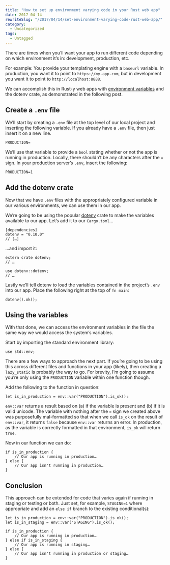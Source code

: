 ```yaml
---
title: "How to set up environment varying code in your Rust web app"
date: 2017-04-14
rewriteSlug: "/2017/04/14/set-environment-varying-code-rust-web-app/"
category:
  - Uncategorized
tags:
  - Untagged
---
```


There are times when you’ll want your app to run different code depending on which environment it’s in: development, production, etc.

For example: You provide your templating engine with a `baseurl` variable. In production, you want it to point to `https://my-app.com`, but in development you want it to point to `http://localhost:8888`.

We can accomplish this in Rust-y web apps with [environment variables](https://en.wikipedia.org/wiki/Environment_variable) and the dotenv crate, as demonstrated in the following post.

<!-- readmore -->
## Create a `.env` file

We’ll start by creating a `.env` file at the top level of our local project and inserting the following variable. If you already have a `.env` file, then just insert it on a new line.

```
PRODUCTION=
```

We’ll use that variable to provide a `bool` stating whether or not the app is running in production. Locally, there shouldn’t be any characters after the `=` sign. In your production server’s `.env`, insert the following:

```
PRODUCTION=1
```

## Add the dotenv crate

Now that we have `.env` files with the appropriately configured variable in our various environments, we can use them in our app.

We’re going to be using the popular [dotenv](https://crates.io/crates/dotenv) crate to make the variables available to our app. Let’s add it to our `Cargo.toml`…

```
[dependencies]
dotenv = "0.10.0"
// […]
```

…and import it:

```
extern crate dotenv;
// …

use dotenv::dotenv;
// …
```

Lastly we’ll tell dotenv to load the variables contained in the project’s `.env` into our app. Place the following right at the top of `fn main`:

```
dotenv().ok();
```

## Using the variables

With that done, we can access the environment variables in the file the same way we would access the system’s variables.

Start by importing the standard environment library:

```
use std::env;
```

There are a few ways to approach the next part. If you’re going to be using this across different files and functions in your app (likely), then creating a `lazy_static` is probably the way to go. For brevity, I’m going to assume you’re only using the `PRODUCTION` variable within one function though.

Add the following to the function in question:

```
let is_in_production = env::var("PRODUCTION").is_ok();
```

`env::var` returns a result based on (a) if the variable is present and (b) if it is valid unicode. The variable with nothing after the `=` sign we created above was purposefully mal-formatted so that when we call `is_ok` on the result of `env::var`, it returns `false` because `env::var` returns an error. In production, as the variable is correctly formatted in that environment, `is_ok` will return `true`.

Now in our function we can do:

```
if is_in_production {
    // Our app is running in production…
} else {
    // Our app isn't running in production…
}
```

## Conclusion

This approach can be extended for code that varies again if running in staging or testing or both. Just set, for example, `STAGING=1` where appropriate and add an `else if` branch to the existing conditional(s):

```
let is_in_production = env::var("PRODUCTION").is_ok();
let is_in_staging = env::var("STAGING").is_ok();

if is_in_production {
    // Our app is running in production…
} else if is_in_staging {
    // Our app is running in staging…
} else {
    // Our app isn't running in production or staging…
}
```
  